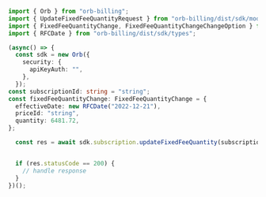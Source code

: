 ```typescript UpdateFixedFeeQuantity.ts
import { Orb } from "orb-billing";
import { UpdateFixedFeeQuantityRequest } from "orb-billing/dist/sdk/models/operations";
import { FixedFeeQuantityChange, FixedFeeQuantityChangeChangeOption } from "orb-billing/dist/sdk/models/shared";
import { RFCDate } from "orb-billing/dist/sdk/types";

(async() => {
  const sdk = new Orb({
    security: {
      apiKeyAuth: "",
    },
  });
const subscriptionId: string = "string";
const fixedFeeQuantityChange: FixedFeeQuantityChange = {
  effectiveDate: new RFCDate("2022-12-21"),
  priceId: "string",
  quantity: 6481.72,
};

  const res = await sdk.subscription.updateFixedFeeQuantity(subscriptionId, fixedFeeQuantityChange);


  if (res.statusCode == 200) {
    // handle response
  }
})();
```
